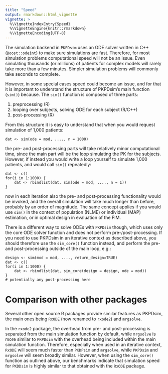 ```yaml
---
title: "Speed"
output: rmarkdown::html_vignette
vignette: >
  %\VignetteIndexEntry{Speed}
  %\VignetteEngine{knitr::rmarkdown}
  %\VignetteEncoding{UTF-8}
---
```


The simulation backend in `PKPDsim` uses an ODE solver written in C++ (`Boost::odeint`) to make sure simulations are fast. Therefore, for most simulation problems computational speed will not be an issue. Even simulating thousands (or millions) of patients for complex models will rarely take more than a few minutes. Simpler simulation problems will commonly take seconds to complete.

However, in some special cases speed could become an issue, and for that it is important to understand the structure of PKPDsim's main function (`sim()`) because. The `sim()` function is composed of three parts:

1. preprocessing (R)
2. looping over subjects, solving ODE for each subject (R/C++)
3. post-processing (R)

From this structure it is easy to understand that when you would request simulation of 1,000 patients:

    dat <- sim(ode = mod, ...., n = 1000)

the pre- and post-processing parts will take relatively minor computational time, since the main part will be the loop simulating the PK for the subjects. However, if instead you would write a loop yourself to simulate 1,000 patients, and would call `sim()` repeatedly:

    dat <- c()
    for(i in 1:1000) {
        dat <- rbindlist(dat, sim(ode = mod, ...., n = 1))
    }

now in each iteration also the pre- and post-processing functionality would be invoked, and the overall simulation will take much longer than before, probably by an order of magnitude. The same concept applies if you would use `sim()` in the context of population (NLME) or individual (MAP) estimation, or in optimal design in evaluation of the FIM.

There is a different way to solve ODEs with `PKPDsim` though, which uses only the core ODE solver function and does not perform pre-/post-processing. If you need to use PKPDsim in an iterative context as described above, you should therefore use the `sim_core()` function instead, and perform the pre- and post-processing outside of the main loop, e.g.:

    design <- sim(mod = mod, ...., return_design=TRUE)
    dat <- c()
    for(i in 1:1000) {
        dat <- rbindlist(dat, sim_core(design = design, ode = mod))
    }
    # potentially any post-processing here

# Comparison with other packages

Several other open source R packages provide similar features as PKPDsim, the main ones being `RxODE` (now renamed to `rxode2`) and `mrgsolve`. 

In the `rxode2` package, the overhead from pre- and post-processing is separated from the main simulation function by default, while `mrgsolve` is more similar to `PKPDsim` with the overhead being included within the main simulation function. Therefore, especially when used in an iterative context, `RxODE` will seem much faster than `PKDPsim` and `mrgsolve`, while `PKPDsim` and `mrgsolve` will seem broadly similar. However, when using the `sim_core()` function as outlined above, our benchmarks indicate that simulation speed for `PKDDsim` is highly similar to that obtained with the `RxODE` package.
